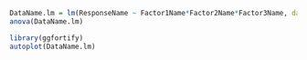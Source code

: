 
```r
DataName.lm = lm(ResponseName ~ Factor1Name*Factor2Name*Factor3Name, data=DataName)
anova(DataName.lm)
```


```r
library(ggfortify)
autoplot(DataName.lm)
```
